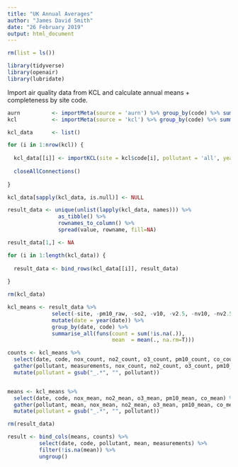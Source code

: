 ```yaml
---
title: "UK Annual Averages"
author: "James David Smith"
date: "26 February 2019"
output: html_document
---
```


```r
rm(list = ls())

library(tidyverse)
library(openair)
library(lubridate)

```

Import air quality data from KCL and calculate annual means + completeness by site code.

```r

aurn          <- importMeta(source = 'aurn') %>% group_by(code) %>% summarise() %>% mutate(code = as.character(code))
kcl           <- importMeta(source = 'kcl') %>% group_by(code) %>% summarise() %>% mutate(code = as.character(code))

kcl_data      <- list()

for (i in 1:nrow(kcl)) {
  
  kcl_data[[i]] <- importKCL(site = kcl$code[i], pollutant = 'all', year = 2013:2019)
  
  closeAllConnections()
  
}

kcl_data[sapply(kcl_data, is.null)] <- NULL

result_data <- unique(unlist(lapply(kcl_data, names))) %>% 
                as_tibble() %>% 
                rownames_to_column() %>% 
                spread(value, rowname, fill=NA)

result_data[1,] <- NA

for (i in 1:length(kcl_data)) {
  
  result_data <- bind_rows(kcl_data[[i]], result_data)
  
}

rm(kcl_data)

kcl_means <- result_data %>% 
              select(-site, -pm10_raw, -so2, -v10, -v2.5, -nv10, -nv2.5) %>% 
              mutate(date = year(date)) %>%
              group_by(date, code) %>% 
              summarise_all(funs(count = sum(!is.na(.)), 
                                 mean  = mean(., na.rm=T)))

counts <- kcl_means %>% 
  select(date, code, nox_count, no2_count, o3_count, pm10_count, co_count) %>% 
  gather(pollutant, measurements, nox_count, no2_count, o3_count, pm10_count, co_count) %>%
  mutate(pollutant = gsub("_.*", "", pollutant))


means <- kcl_means %>% 
  select(date, code, nox_mean, no2_mean, o3_mean, pm10_mean, co_mean) %>% 
  gather(pollutant, mean, nox_mean, no2_mean, o3_mean, pm10_mean, co_mean) %>%
  mutate(pollutant = gsub("_.*", "", pollutant))

rm(result_data)

result <- bind_cols(means, counts) %>% 
          select(date, code, pollutant, mean, measurements) %>%
          filter(!is.na(mean)) %>% 
          ungroup()



```